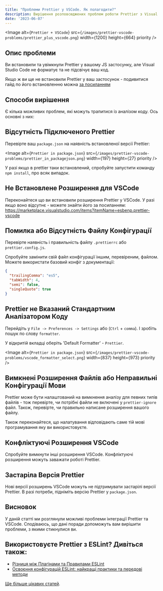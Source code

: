 ---
title: "Проблеми Prettier у VSCode. Як полагодити?"
description: Вирішення розповсюджених проблем роботи Prettier з Visual Studio Code.
date: '2023-06-07'
---

<Image
    alt={`Prettier + VSCode`}
    src={`/images/prettier-vscode-problems/prettier_plus_vscode.png`}
    width={1200}
    height={664}
    priority
/>



## Опис проблеми

Ви встановили та увімкнули Prettier у вашому JS застосунку, але Visual Studio Code не форматує та не підсвічує ваш код.

Якщо ж ви ще не встановили Prettier у ваш застосунок - подивитися гайд по його встановленню можна [за посиланням](/prettier-setup)

## Способи вирішення

Є кілька можливих проблем, які можуть трапитися із аналізом коду. Ось основні з них:



## Відсутність Підключеного Prettier

Перевірте ваш `package.json` на наявність встановленої версії Prettier:

<Image
    alt={`Prettier in package.json`}
    src={`/images/prettier-vscode-problems/prettier_in_packagejson.png`}
    width={197}
    height={27}
    priority
/>

У разі якщо в prettier таки встановлений, спробуйте запустити команду `npm install`, про всяк випадок.



## Не Встановлене Розширення для VSCode

Переконайтеся що ви встановили розширення Prettier у VSCode. У разі якщо воно відсутнє - можете знайти його за посиланням: https://marketplace.visualstudio.com/items?itemName=esbenp.prettier-vscode



## Помилка або Відсутність Файлу Конфігурації

Перевірте наявність і правильність файлу `.prettierrc` або `prettier.config.js`.

Спробуйте замінити свій файл конфігурації іншим, перевіреним, файлом. Можете використати базовий конфіг з документації:

```JSON
{
  "trailingComma": "es5",
  "tabWidth": 4,
  "semi": false,
  "singleQuote": true
}
```



## Prettier не Вказаний Стандартним Аналізатором Коду

Перейдіть у `File -> Preferences -> Settings` або (`Ctrl` + `comma`). І зробіть пошук по слову `formatter`.

У відкритій вкладці оберіть 'Default Formatter' - `Prettier`.

<Image
    alt={`Prettier in package.json`}
    src={`/images/prettier-vscode-problems/vscode_formatter_select.png`}
    width={837}
    height={973}
    priority
/>



## Вимкнені Розширення Файлів або Неправильні Конфігурації Мови

Prettier може бути налаштований на вимкнення аналізу для певних типів файлів - тож перевірте, чи потрібні файли не включені у `prettier-ignore` файл.
Також, перевірте, чи правильно написане розширення вашого файлу.

Також переконайтеся, що налатування відповідають саме тій мові програмування яку ви використовуєте.



## Конфліктуючі Розширення VSCode

Спробуйте вимкнути інші розширення VSCode. Конфліктуючі розширення можуть заважати роботі Prettier.



## Застаріла Версія Prettier

Нові версії розширень VSCode можуть не підтримувати застарілі версії Prettier. В разі потреби, підніміть версію Prettier у `package.json`.


## Висновок

У даній статті ми розглянули можливі проблеми інтеграції Prettier та VSCode. Сподіваюсь, що дані поради допоможуть вам вирішити проблеми, з якими стикнулися ви.

## Використовуєте Prettier з ESLint? Дивіться також:

- [Різниця між Плагінами та Правилами ESLint](eslint-rules-vs-plugins)
- [Освоєння конфігурацій ESLint: найкращі практики та передові методи](eslint-best-practices)

[Ще більше цікавих статей](/).